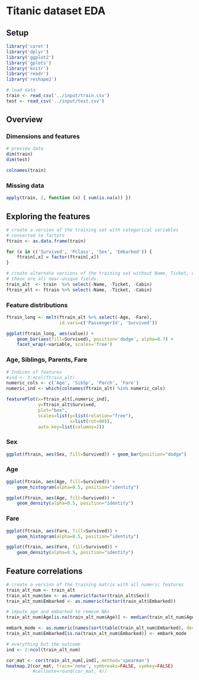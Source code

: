 Titanic dataset EDA
===================

Setup
-----

```r
library('caret')
library('dplyr')
library('ggplot2')
library('gplots')
library('knitr')
library('readr')
library('reshape2')
```

```r
# load data
train <- read_csv('../input/train.csv')
test <- read_csv('../input/test.csv')
```

Overview
--------

### Dimensions and features

```r
# preview data
dim(train)
dim(test)

colnames(train)
```

### Missing data

```r
apply(train, 2, function (x) { sum(is.na(x)) })
```

Exploring the features
----------------------

```r
# create a version of the training set with categorical variables 
# converted to factors
ftrain <- as.data.frame(train)

for (x in c('Survived', 'Pclass', 'Sex', 'Embarked')) {
    ftrain[,x] = factor(ftrain[,x])
}

# create alternate versions of the training set without Name, Ticket, or Cabin;
# these are all near-unique fields.
train_alt  <- train  %>% select(-Name, -Ticket, -Cabin)
ftrain_alt <- ftrain %>% select(-Name, -Ticket, -Cabin)
```

### Feature distributions

```r
ftrain_long <- melt(ftrain_alt %>% select(-Age, -Fare), 
                    id.vars=c('PassengerId', 'Survived'))

ggplot(ftrain_long, aes(value)) + 
	geom_bar(aes(fill=Survived), position='dodge', alpha=0.7) + 
	facet_wrap(~variable, scales='free')
```

### Age, Siblings, Parents, Fare

```r
# Indices of features
#ind <- 3:ncol(ftrain_alt)
numeric_cols <- c('Age', 'SibSp', 'Parch', 'Fare') 
numeric_ind <- which(colnames(ftrain_alt) %in% numeric_cols)

featurePlot(x=ftrain_alt[,numeric_ind],
            y=ftrain_alt$Survived,
            plot="box",
            scales=list(y=list(relation="free"),
                        x=list(rot=90)),
            auto.key=list(columns=2))
```

### Sex

```r
ggplot(ftrain, aes(Sex, fill=Survived)) + geom_bar(position="dodge")
```

### Age

```r
ggplot(ftrain, aes(Age, fill=Survived)) + 
    geom_histogram(alpha=0.5, position="identity")

ggplot(ftrain, aes(Age, fill=Survived)) + 
    geom_density(alpha=0.5, position="identity")
```

### Fare

```r
ggplot(ftrain, aes(Fare, fill=Survived)) + 
    geom_histogram(alpha=0.5, position="identity")

ggplot(ftrain, aes(Fare, fill=Survived)) + 
    geom_density(alpha=0.5, position="identity")
```

Feature correlations
---------------------

```r
# create a version of the training matrix with all numeric features
train_alt_num <- train_alt
train_alt_num$Sex <- as.numeric(factor(train_alt$Sex))
train_alt_num$Embarked <- as.numeric(factor(train_alt$Embarked))

# impute age and embarked to remove NAs
train_alt_num$Age[is.na(train_alt_num$Age)] <- median(train_alt_num$Age, na.rm=TRUE)

embark_mode <- as.numeric(names(sort(table(train_alt_num$Embarked), decreasing=TRUE))[1])
train_alt_num$Embarked[is.na(train_alt_num$Embarked)] <- embark_mode

# everything but the outcome
ind <- 2:ncol(train_alt_num)

cor_mat <- cor(train_alt_num[,ind], method='spearman')
heatmap.2(cor_mat, trace='none', symbreaks=FALSE, symkey=FALSE)
          #cellnote=round(cor_mat, 4))
```

